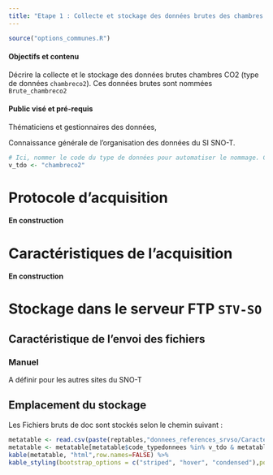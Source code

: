 ```yaml
---
title: "Etape 1 : Collecte et stockage des données brutes des chambres CO2 (type de données `chambreco2`)"
---
```


```r
source("options_communes.R")
```

<div class="alert alert-success" role="alert">
  <h4 class="alert-heading">**Objectifs et contenu**</h4>
  <p>Décrire la collecte et le stockage des données brutes chambres CO2 (type de données `chambreco2`). Ces données brutes sont nommées `Brute_chambreco2`</p>
</div>

<div class="alert alert-info" role="alert">
  <h4 class="alert-heading">**Public visé et pré-requis**</h4>
  <p>Thématiciens et gestionnaires des données,</p>
  <p>Connaissance générale de l'organisation des données du SI SNO-T.</p>
</div>

```r
# Ici, nommer le code du type de données pour automatiser le nommage. Cette variable est également utilisée dans les tableaux pour filtrer par type de données
v_tdo <- "chambreco2"
```

# Protocole d'acquisition

<div class="alert alert-warning" role="alert">
  <h4 class="alert-heading">**En construction**</h4>
</div>

# Caractéristiques de l'acquisition

<div class="alert alert-warning" role="alert">
  <h4 class="alert-heading">**En construction**</h4>
</div>

# Stockage dans le serveur FTP `STV-SO`

## Caractéristique de l'envoi des fichiers

### Manuel

A définir pour les autres sites du SNO-T
 
## Emplacement du stockage

Les Fichiers bruts de doc sont stockés selon le chemin suivant :

```r
metatable <- read.csv(paste(reptables,"donnees_references_srvso/Caracteristiques_typedefichiers.csv",sep=""),sep=";",colClasses = "character")
metatable <- metatable[metatable$code_typedonnees %in% v_tdo & metatable$nom_etape %in% "1_Collecte",c("code_typefichier","extension","stockage")]
kable(metatable, "html",row.names=FALSE) %>%
kable_styling(bootstrap_options = c("striped", "hover", "condensed"),position = "float_left")
```
